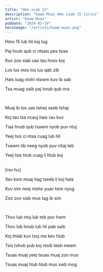 ```yaml
---
title: "Hmo xiab 15"
description: "Kawm Muas Hmo xiab 15 lyrics"
artist: "Kawm Muas"
pubDate: "2024-03-19"
heroImage: "/artists/kawm-muas.png"
---
```


Hmo 15 lub hli kaj lug

Paj hnub qub ci ntsais pes tsias

Kuv zoo siab uas tau hnov koj

Los lus mos los lus qab zib

Hais luag ntxhi ntawm kuv ib sab

Tsa muag saib paj hnub qub nra

<br />

Muaj ib los uas tshwj xeeb tshaj

Koj tau tsa ncauj hais rau kuv

Tias hnub qub txawm nyob puv ntuj

Yeej tsis ci ntsa cuag lub hli

Txawm tib neeg nyob puv ntiaj teb

Yeej tsis hlub cuag li hlub koj

<br />
[rov hu]
<br />

Xav kom muaj tiag tseeb li koj hais

Kuv sim neej ntshe yuav tsim nyog

Zoo zoo siab mus tag ib sim

<br />

Thov lub ntuj lub teb pov hwm

Thov lub hnub lub hli pab saib

Koj thiab kuv txoj me kev hlub

Tsis txhob pub koj ntsib teeb meem

Tsuas muaj yeej tsuas muaj zoo mus

Tsuas muaj hlub hlub mus xwb mog
